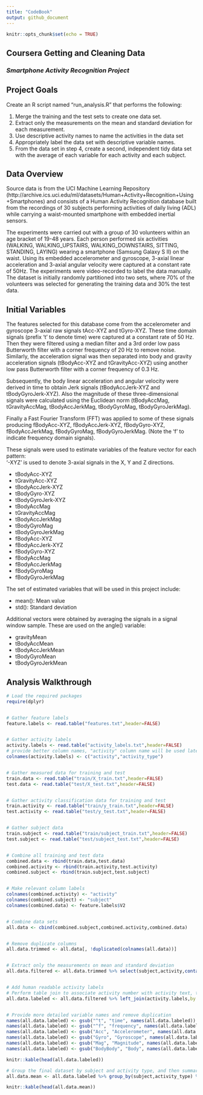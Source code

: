 ---
title: "CodeBook"
output: github_document
---

```{r setup, include=FALSE}
knitr::opts_chunk$set(echo = TRUE)
```

## Coursera Getting and Cleaning Data
### *Smartphone Activity Recognition Project*

## Project Goals

Create an R script named "run_analysis.R" that performs the following:

1. Merge the training and the test sets to create one data set.
2. Extract only the measurements on the mean and standard deviation for each measurement.
3. Use descriptive activity names to name the activities in the data set
4. Appropriately label the data set with descriptive variable names.
5. From the data set in step 4, create a second, independent tidy data set with the average of each variable for each activity and each subject.

## Data Overview
Source data is from the UCI Machine Learning Repository (http://archive.ics.uci.edu/ml/datasets/Human+Activity+Recognition+Using+Smartphones) and consists of a Human Activity Recognition database built from the recordings of 30 subjects performing activities of daily living (ADL) while carrying a waist-mounted smartphone with embedded inertial sensors.

The experiments were carried out with a group of 30 volunteers within an age bracket of 19-48 years. Each person performed six activities (WALKING, WALKING_UPSTAIRS, WALKING_DOWNSTAIRS, SITTING, STANDING, LAYING) wearing a smartphone (Samsung Galaxy S II) on the waist. Using its embedded accelerometer and gyroscope, 3-axial linear acceleration and 3-axial angular velocity were captured at a constant rate of 50Hz. The experiments were video-recorded to label the data manually. The dataset is initially randomly partitioned into two sets, where 70% of the volunteers was selected for generating the training data and 30% the test data.

## Initial Variables

The features selected for this database come from the accelerometer and gyroscope 3-axial raw signals tAcc-XYZ and tGyro-XYZ. These time domain signals (prefix 't' to denote time) were captured at a constant rate of 50 Hz. Then they were filtered using a median filter and a 3rd order low pass Butterworth filter with a corner frequency of 20 Hz to remove noise. Similarly, the acceleration signal was then separated into body and gravity acceleration signals (tBodyAcc-XYZ and tGravityAcc-XYZ) using another low pass Butterworth filter with a corner frequency of 0.3 Hz. 

Subsequently, the body linear acceleration and angular velocity were derived in time to obtain Jerk signals (tBodyAccJerk-XYZ and tBodyGyroJerk-XYZ). Also the magnitude of these three-dimensional signals were calculated using the Euclidean norm (tBodyAccMag, tGravityAccMag, tBodyAccJerkMag, tBodyGyroMag, tBodyGyroJerkMag). 

Finally a Fast Fourier Transform (FFT) was applied to some of these signals producing fBodyAcc-XYZ, fBodyAccJerk-XYZ, fBodyGyro-XYZ, fBodyAccJerkMag, fBodyGyroMag, fBodyGyroJerkMag. (Note the 'f' to indicate frequency domain signals). 

These signals were used to estimate variables of the feature vector for each pattern:  
'-XYZ' is used to denote 3-axial signals in the X, Y and Z directions.

* tBodyAcc-XYZ
* tGravityAcc-XYZ
* tBodyAccJerk-XYZ
* tBodyGyro-XYZ
* tBodyGyroJerk-XYZ
* tBodyAccMag
* tGravityAccMag
* tBodyAccJerkMag
* tBodyGyroMag
* tBodyGyroJerkMag
* fBodyAcc-XYZ
* fBodyAccJerk-XYZ
* fBodyGyro-XYZ
* fBodyAccMag
* fBodyAccJerkMag
* fBodyGyroMag
* fBodyGyroJerkMag

The set of estimated variables that will be used in this project include: 

* mean(): Mean value
* std(): Standard deviation

Additional vectors were obtained by averaging the signals in a signal window sample. These are used on the angle() variable:

* gravityMean
* tBodyAccMean
* tBodyAccJerkMean
* tBodyGyroMean
* tBodyGyroJerkMean

## Analysis Walkthrough

```{r ,message=F}

# Load the required packages
require(dplyr)


# Gather feature labels
feature.labels <- read.table("features.txt",header=FALSE)


# Gather activity labels
activity.labels <- read.table("activity_labels.txt",header=FALSE)
# provide better column names, "activity" column name will be used later in a table join
colnames(activity.labels) <- c("activity","activity_type")


# Gather measured data for training and test
train.data <- read.table("train/X_train.txt",header=FALSE)
test.data <- read.table("test/X_test.txt",header=FALSE)


# Gather activity classification data for training and test
train.activity <- read.table("train/y_train.txt",header=FALSE)
test.activity <- read.table("test/y_test.txt",header=FALSE)


# Gather subject data
train.subject <- read.table("train/subject_train.txt",header=FALSE)
test.subject <- read.table("test/subject_test.txt",header=FALSE)


# Combine all training and test data
combined.data <- rbind(train.data,test.data)
combined.activity <- rbind(train.activity,test.activity)
combined.subject <- rbind(train.subject,test.subject)


# Make relevant column labels
colnames(combined.activity) <- "activity"
colnames(combined.subject) <- "subject"
colnames(combined.data) <- feature.labels$V2


# Combine data sets
all.data <- cbind(combined.subject,combined.activity,combined.data)


# Remove duplicate columns
all.data.trimmed <- all.data[, !duplicated(colnames(all.data))]


# Extract only the measurements on mean and standard deviation
all.data.filtered <- all.data.trimmed %>% select(subject,activity,contains("mean"),contains("std"))


# Add human readable activity labels
# Perform table join to associate activity number with activity text, then remove the activity number
all.data.labeled <- all.data.filtered %>% left_join(activity.labels,by = "activity") %>% select(-activity)


# Provide more detailed variable names and remove duplication
names(all.data.labeled) <- gsub("^t", "time", names(all.data.labeled))
names(all.data.labeled) <- gsub("^f", "frequency", names(all.data.labeled))
names(all.data.labeled) <- gsub("Acc", "Accelerometer", names(all.data.labeled))
names(all.data.labeled) <- gsub("Gyro", "Gyroscope", names(all.data.labeled))
names(all.data.labeled) <- gsub("Mag", "Magnitude", names(all.data.labeled))
names(all.data.labeled) <- gsub("BodyBody", "Body", names(all.data.labeled))

```

```{r table-data-labeled}
knitr::kable(head(all.data.labeled))
```

```{r, warning=F}
# Group the final dataset by subject and activity type, and then summarize by the mean of each variable
all.data.mean <- all.data.labeled %>% group_by(subject,activity_type) %>% summarize_all(funs(mean))
```

```{r table-data-mean}
knitr::kable(head(all.data.mean))
```

